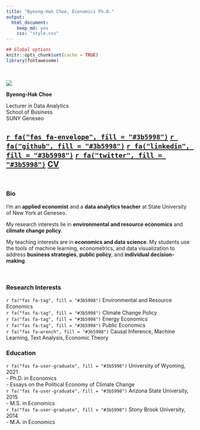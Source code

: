 ```yaml
---
title: "Byeong-Hak Choe, Economics Ph.D."
output:
  html_document:
    keep_md: yes
    css: "style.css"
---
```

```r
## Global options
knitr::opts_chunk$set(cache = TRUE)
library(fontawesome)
```

<br>

<div class="column-left">

<div class="image-cropper">
  <img src="img/bchoe2020.png"  />
</div>


**Byeong-Hak Choe**

<div class="hLine"></div>

Lecturer in Data Analytics<br>
School of Business<br>
SUNY Geneseo 

<h2>
[`r fa("fas fa-envelope", fill = "#3b5998")`](mailto: bchoe@geneseo.edu){target="_blank"} [`r fa("github", fill = "#3b5998")`](https://github.com/bcecon){target="_blank"} [`r fa("linkedin", fill = "#3b5998")`](https://www.linkedin.com/in/byeong-hak-choe-28471172){target="_blank"} [`r fa("twitter", fill = "#3b5998")`](https://twitter.com/climate_econ){target="_blank"} [**CV**](choe_cv.pdf){target="_blank"}
</h2>

<br>

</div>



<div class="column-center">


<div class="verticalLine"></div>

</div>


<div class="column-right">


### Bio

<div class="br2"></div>


I'm an **applied economist** and a **data analytics teacher** at State University of New York at Geneseo.

<!-- <div class="br2"></div> -->

My research interests lie in **environmental and resource economics** and **climate change policy**.

<div class="br2"></div>

My teaching interests are in **economics and data science**. My students use the tools of machine learning, econometrics, and data visualization to address **business strategies**, **public policy**, and **individual decision-making**.

<br>

<div class="column-left2"> 
### Research Interests
`r fa("fas fa-tag", fill = "#3b5998")` Environmental and Resource Economics<br>
`r fa("fas fa-tag", fill = "#3b5998")` Climate Change Policy<br>
`r fa("fas fa-tag", fill = "#3b5998")` Energy Economics<br>
`r fa("fas fa-tag", fill = "#3b5998")` Public Economics<br>
`r fa("fas fa-wrench", fill = "#3b5998")` Causal Inference, Machine Learning, Text Analysis, Economic Theory
</div>

<div class="column-center2">
</div>

<div class="column-right2">
### Education
`r fa("fas fa-user-graduate", fill = "#3b5998")` University of Wyoming, 2021<br>
  - Ph.D. in Economics<br>
  - Essays on the Political Economy of Climate Change<br>
`r fa("fas fa-user-graduate", fill = "#3b5998")` Arizona State University, 2015<br>
  - M.S. in Economics<br> 
`r fa("fas fa-user-graduate", fill = "#3b5998")` Stony Brook University, 2014<br>
  - M.A. in Economics<br> 
</div>

</div>

